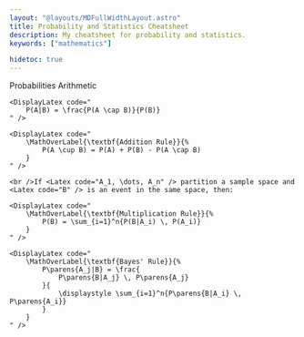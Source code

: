 ```yaml
---
layout: "@layouts/MDFullWidthLayout.astro"
title: Probability and Statistics Cheatsheet
description: My cheatsheet for probability and statistics.
keywords: ["mathematics"]

hidetoc: true
---
```






<CheatsheetBlock>

<CSFrame>
    <CSTitle>Probabilities Arithmetic</CSTitle>
    <DisplayLatex code="
        P(A^c) = 1 - P(A)
    " />

    <DisplayLatex code="
        P(A|B) = \frac{P(A \cap B)}{P(B)}
    " />

    <DisplayLatex code="
        \MathOverLabel{\textbf{Addition Rule}}{%
            P(A \cup B) = P(A) + P(B) - P(A \cap B)
        }
    " />

    <br />If <Latex code="A_1, \dots, A_n" /> partition a sample space and <Latex code="B" /> is an event in the same space, then:

    <DisplayLatex code="
        \MathOverLabel{\textbf{Multiplication Rule}}{%
            P(B) = \sum_{i=1}^n{P(B|A_i) \, P(A_i)}
        }
    " />

    <DisplayLatex code="
        \MathOverLabel{\textbf{Bayes' Rule}}{%
            P\parens{A_j|B} = \frac{
                P\parens{B|A_j} \, P\parens{A_j}
            }{
                \displaystyle \sum_{i=1}^n{P\parens{B|A_i} \, P\parens{A_i}}
            }
        }
    " />
</CSFrame>

</CheatsheetBlock>

